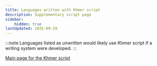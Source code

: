 ```yaml
---
title: Languages written with Khmer script
description: Supplementary script page
sidebar:
    hidden: true
lastUpdated: 2025-09-29
---
```



:::note
Languages listed as _unwritten_ would likely use Khmer script if a writing system were developed. 
:::

<WsList script='Khmr' />

[Main page for the Khmer script](/scrlang/scripts/khmr)

